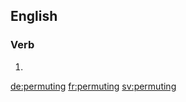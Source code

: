 ==English==

===Verb===
{{head|en|present participle}}

# {{present participle of|permute|lang=en}}

[[de:permuting]]
[[fr:permuting]]
[[sv:permuting]]